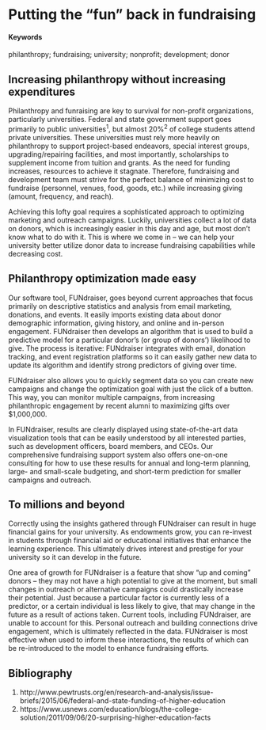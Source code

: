 # Putting the "fun" back in fundraising {#optimizing-fundraising-efforts}

#### Keywords {-}

philanthropy; fundraising; university; nonprofit; development; donor

## Increasing philanthropy without increasing expenditures
Philanthropy and funraising are key to survival for non-profit organizations, particularly universities. Federal and state government support goes primarily to public universities^1^, but almost 20%^2^ of college students attend private universities. These universities must rely more heavily on philanthropy to support project-based endeavors, special interest groups, upgrading/repairing facilities, and most importantly, scholarships to supplement income from tuition and grants. As the need for funding increases, resources to achieve it stagnate. Therefore, fundraising and development team must strive for the perfect balance of minimizing cost to fundraise (personnel, venues, food, goods, etc.) while increasing giving (amount, frequency, and reach).

Achieving this lofty goal requires a sophisticated approach to optimizing marketing and outreach campaigns. Luckily, universities collect a lot of data on donors, which is increasingly easier in this day and age, but most don’t know what to do with it. This is where we come in – we can help your university better utilize donor data to increase fundraising capabilities while decreasing cost. 


## Philanthropy optimization made easy
Our software tool, FUNdraiser, goes beyond current approaches that focus primarily on descriptive statistics and analysis from email marketing, donations, and events. It easily imports existing data about donor demographic information, giving history, and online and in-person engagement. FUNdraiser then develops an algorithm that is used to build a predictive model for a particular donor’s (or group of donors’) likelihood to give. The process is iterative: FUNdraiser integrates with email, donation tracking, and event registration platforms so it can easily gather new data to update its algorithm and identify strong predictors of giving over time. 

FUNdraiser also allows you to quickly segment data so you can create new campaigns and change the optimization goal with just the click of a button. This way, you can monitor multiple campaigns, from increasing philanthropic engagement by recent alumni to maximizing gifts over $1,000,000.

In FUNdraiser, results are clearly displayed using state-of-the-art data visualization tools that can be easily understood by all interested parties, such as development officers, board members, and CEOs. Our comprehensive fundraising support system also offers one-on-one consulting for how to use these results for annual and long-term planning, large- and small-scale budgeting, and short-term prediction for smaller campaigns and outreach.


## To millions and beyond
Correctly using the insights gathered through FUNdraiser can result in huge financial gains for your university. As endowments grow, you can re-invest in students through financial aid or educational initiatives that enhance the learning experience. This ultimately drives interest and prestige for your university so it can develop in the future.

One area of growth for FUNdraiser is a feature that show “up and coming” donors – they may not have a high potential to give at the moment, but small changes in outreach or alternative campaigns could drastically increase their potential. Just because a particular factor is currently less of a predictor, or a certain individual is less likely to give, that may change in the future as a result of actions taken. Current tools, including FUNdraiser, are unable to account for this. Personal outreach and building connections drive engagement, which is ultimately reflected in the data. FUNdraiser is most effective when used to inform these interactions, the results of which can be re-introduced to the model to enhance fundraising efforts. 


## Bibliography

1. http://www.pewtrusts.org/en/research-and-analysis/issue-briefs/2015/06/federal-and-state-funding-of-higher-education
2. https://www.usnews.com/education/blogs/the-college-solution/2011/09/06/20-surprising-higher-education-facts
